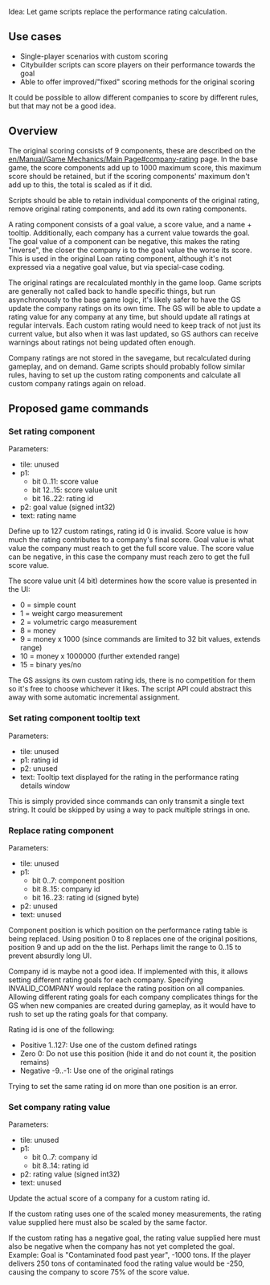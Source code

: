 Idea: Let game scripts replace the performance rating calculation.

== Use cases ==

* Single-player scenarios with custom scoring
* Citybuilder scripts can score players on their performance towards the goal
* Able to offer improved/"fixed" scoring methods for the original scoring

It could be possible to allow different companies to score by different rules, but that may not be a good idea.

== Overview ==

The original scoring consists of 9 components, these are described on the [[en/Manual/Game Mechanics/Main Page#company-rating]] page.
In the base game, the score components add up to 1000 maximum score, this maximum score should be retained, but if the scoring components' maximum don't add up to this, the total is scaled as if it did.

Scripts should be able to retain individual components of the original rating, remove original rating components, and add its own rating components.

A rating component consists of a goal value, a score value, and a name + tooltip. Additionally, each company has a current value towards the goal.
The goal value of a component can be negative, this makes the rating "inverse", the closer the company is to the goal value the worse its score. This is used in the original Loan rating component, although it's not expressed via a negative goal value, but via special-case coding.

The original ratings are recalculated monthly in the game loop. Game scripts are generally not called back to handle specific things, but run asynchronously to the base game logic, it's likely safer to have the GS update the company ratings on its own time. The GS will be able to update a rating value for any company at any time, but should update all ratings at regular intervals. Each custom rating would need to keep track of not just its current value, but also when it was last updated, so GS authors can receive warnings about ratings not being updated often enough.

Company ratings are not stored in the savegame, but recalculated during gameplay, and on demand. Game scripts should probably follow similar rules, having to set up the custom rating components and calculate all custom company ratings again on reload.

== Proposed game commands ==

=== Set rating component ===
Parameters:
* tile: unused
* p1:
** bit 0..11: score value
** bit 12..15: score value unit
** bit 16..22: rating id
* p2: goal value (signed int32)
* text: rating name

Define up to 127 custom ratings, rating id 0 is invalid. Score value is how much the rating contributes to a company's final score. Goal value is what value the company must reach to get the full score value. The score value can be negative, in this case the company must reach zero to get the full score value.

The score value unit (4 bit) determines how the score value is presented in the UI:
* 0 = simple count
* 1 = weight cargo measurement
* 2 = volumetric cargo measurement
* 8 = money
* 9 = money x 1000 (since commands are limited to 32 bit values, extends range)
* 10 = money x 1000000 (further extended range)
* 15 = binary yes/no

The GS assigns its own custom rating ids, there is no competition for them so it's free to choose whichever it likes. The script API could abstract this away with some automatic incremental assignment.

=== Set rating component tooltip text ===
Parameters:
* tile: unused
* p1: rating id
* p2: unused
* text: Tooltip text displayed for the rating in the performance rating details window

This is simply provided since commands can only transmit a single text string. It could be skipped by using a way to pack multiple strings in one.

=== Replace rating component ===
Parameters:
* tile: unused
* p1:
** bit 0..7: component position
** bit 8..15: company id
** bit 16..23: rating id (signed byte)
* p2: unused
* text: unused

Component position is which position on the performance rating table is being replaced. Using position 0 to 8 replaces one of the original positions, position 9 and up add on the the list. Perhaps limit the range to 0..15 to prevent absurdly long UI.

Company id is maybe not a good idea. If implemented with this, it allows setting different rating goals for each company. Specifying INVALID_COMPANY would replace the rating position on all companies. Allowing different rating goals for each company complicates things for the GS when new companies are created during gameplay, as it would have to rush to set up the rating goals for that company.

Rating id is one of the following:
* Positive 1..127: Use one of the custom defined ratings
* Zero 0: Do not use this position (hide it and do not count it, the position remains)
* Negative -9..-1: Use one of the original ratings

Trying to set the same rating id on more than one position is an error.

=== Set company rating value ===
Parameters:
* tile: unused
* p1:
** bit 0..7: company id
** bit 8..14: rating id
* p2: rating value (signed int32)
* text: unused

Update the actual score of a company for a custom rating id.

If the custom rating uses one of the scaled money measurements, the rating value supplied here must also be scaled by the same factor.

If the custom rating has a negative goal, the rating value supplied here must also be negative when the company has not yet completed the goal. Example: Goal is "Contaminated food past year", -1000 tons. If the player delivers 250 tons of contaminated food the rating value would be -250, causing the company to score 75% of the score value.